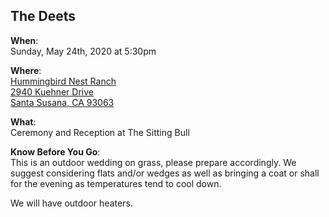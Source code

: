 ## The Deets

**When**:  
Sunday, May 24th, 2020 at 5:30pm

**Where**:  
[Hummingbird Nest Ranch  
2940 Kuehner Drive  
Santa Susana, CA 93063](http://maps.apple.com/?address=2940,Kuehner+Drive,Santa+Susana,CA,93063)

**What**:  
Ceremony and Reception at The Sitting Bull

**Know Before You Go**:  
This is an outdoor wedding on grass, please prepare accordingly. We suggest considering flats and/or wedges as well as bringing a coat or shall for the evening as temperatures tend to cool down.

We will have outdoor heaters.
